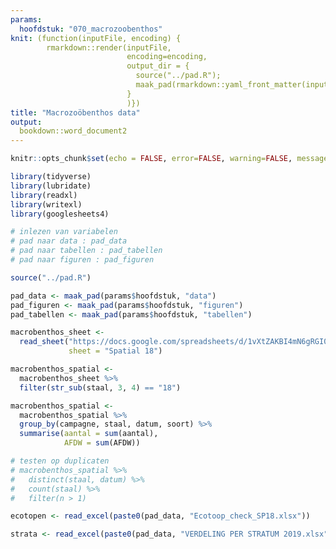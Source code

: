```yaml
---
params:
  hoofdstuk: "070_macrozoobenthos"
knit: (function(inputFile, encoding) {
        rmarkdown::render(inputFile,
                          encoding=encoding,
                          output_dir = {
                            source("../pad.R");
                            maak_pad(rmarkdown::yaml_front_matter(inputFile)$params$hoofdstuk, "output")
                          }
                          )})
title: "Macrozoöbenthos data"
output:
  bookdown::word_document2
---
```



```r

knitr::opts_chunk$set(echo = FALSE, error=FALSE, warning=FALSE, message=FALSE, cache=FALSE)

```


```r

library(tidyverse)
library(lubridate)
library(readxl)
library(writexl)
library(googlesheets4)

```


```r

# inlezen van variabelen
# pad naar data : pad_data
# pad naar tabellen : pad_tabellen
# pad naar figuren : pad_figuren

source("../pad.R")

pad_data <- maak_pad(params$hoofdstuk, "data")
pad_figuren <- maak_pad(params$hoofdstuk, "figuren")
pad_tabellen <- maak_pad(params$hoofdstuk, "tabellen")

```


```r

macrobenthos_sheet <- 
  read_sheet("https://docs.google.com/spreadsheets/d/1vXtZAKBI4mN6gRGI02tZSuEt66kyARxk2DVxqEXeoT0/edit#gid=1482251030",
             sheet = "Spatial 18")

```


```r

macrobenthos_spatial <-
  macrobenthos_sheet %>% 
  filter(str_sub(staal, 3, 4) == "18")

```


```r

macrobenthos_spatial <-
  macrobenthos_spatial %>% 
  group_by(campagne, staal, datum, soort) %>% 
  summarise(aantal = sum(aantal),
            AFDW = sum(AFDW))

# testen op duplicaten
# macrobenthos_spatial %>% 
#   distinct(staal, datum) %>% 
#   count(staal) %>% 
#   filter(n > 1)

```

```r

ecotopen <- read_excel(paste0(pad_data, "Ecotoop_check_SP18.xlsx"))

strata <- read_excel(paste0(pad_data, "VERDELING PER STRATUM 2019.xlsx"))

```


